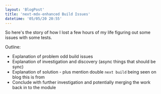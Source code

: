 ```yaml
---
layout: 'BlogPost'
title: 'next-mdx-enhanced Build Issues'
datetime: '05/05/20 20:55'
---
```


So here's the story of how I lost a few hours of my life figuring out some issues with some tests.

Outline:

- Explanation of problem odd build issues
- Explanation of investigation and discovery (async things that should be sync)
- Explanation of solution - plus mention double `next build` being seen on blog this is from
- Conclude with further investigation and potentially merging the work back in to the module